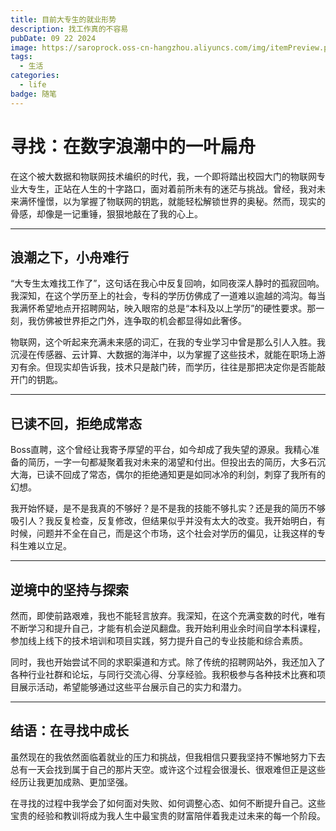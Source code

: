 ```yaml
---
title: 目前大专生的就业形势
description: 找工作真的不容易
pubDate: 09 22 2024
image: https://saroprock.oss-cn-hangzhou.aliyuncs.com/img/itemPreview.png
tags:
  - 生活
categories:
  - life
badge: 随笔
---
```



# 寻找：在数字浪潮中的一叶扁舟  
  
在这个被大数据和物联网技术编织的时代，我，一个即将踏出校园大门的物联网专业大专生，正站在人生的十字路口，面对着前所未有的迷茫与挑战。曾经，我对未来满怀憧憬，以为掌握了物联网的钥匙，就能轻松解锁世界的奥秘。然而，现实的骨感，却像是一记重锤，狠狠地敲在了我的心上。  
  
---  
  
## 浪潮之下，小舟难行  
  
“大专生太难找工作了”，这句话在我心中反复回响，如同夜深人静时的孤寂回响。我深知，在这个学历至上的社会，专科的学历仿佛成了一道难以逾越的鸿沟。每当我满怀希望地点开招聘网站，映入眼帘的总是“本科及以上学历”的硬性要求。那一刻，我仿佛被世界拒之门外，连争取的机会都显得如此奢侈。  
  
物联网，这个听起来充满未来感的词汇，在我的专业学习中曾是那么引人入胜。我沉浸在传感器、云计算、大数据的海洋中，以为掌握了这些技术，就能在职场上游刃有余。但现实却告诉我，技术只是敲门砖，而学历，往往是那把决定你是否能敲开门的钥匙。  
  
---  
  
## 已读不回，拒绝成常态  
  
Boss直聘，这个曾经让我寄予厚望的平台，如今却成了我失望的源泉。我精心准备的简历，一字一句都凝聚着我对未来的渴望和付出。但投出去的简历，大多石沉大海，已读不回成了常态，偶尔的拒绝通知更是如同冰冷的利剑，刺穿了我所有的幻想。  
  
我开始怀疑，是不是我真的不够好？是不是我的技能不够扎实？还是我的简历不够吸引人？我反复检查，反复修改，但结果似乎并没有太大的改变。我开始明白，有时候，问题并不全在自己，而是这个市场，这个社会对学历的偏见，让我这样的专科生难以立足。  
  
---  
  
## 逆境中的坚持与探索  
  
然而，即使前路艰难，我也不能轻言放弃。我深知，在这个充满变数的时代，唯有不断学习和提升自己，才能有机会逆风翻盘。我开始利用业余时间自学本科课程，参加线上线下的技术培训和项目实践，努力提升自己的专业技能和综合素质。  
  
同时，我也开始尝试不同的求职渠道和方式。除了传统的招聘网站外，我还加入了各种行业社群和论坛，与同行交流心得、分享经验。我积极参与各种技术比赛和项目展示活动，希望能够通过这些平台展示自己的实力和潜力。  
  
---  
  
## 结语：在寻找中成长  
  
虽然现在的我依然面临着就业的压力和挑战，但我相信只要我坚持不懈地努力下去总有一天会找到属于自己的那片天空。或许这个过程会很漫长、很艰难但正是这些经历让我更加成熟、更加坚强。  
  
在寻找的过程中我学会了如何面对失败、如何调整心态、如何不断提升自己。这些宝贵的经验和教训将成为我人生中最宝贵的财富陪伴着我走过未来的每一个阶段。